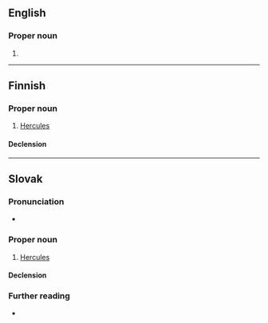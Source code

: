 {{also|Hêraklês}}

==English==

===Proper noun===
{{en-proper noun}}

# {{alternative spelling of|Heracles|lang=en}}

----

==Finnish==

===Proper noun===
{{fi-proper noun}}

# {{lb|fi|Greek mythology}} [[Hercules]]

====Declension====
{{fi-decl-vieras|n=sg|Herakl|||e|a}}

----

==Slovak==

===Pronunciation===
* {{IPA|/ˈɦɛraklɛs/|lang=sk}}

===Proper noun===
{{sk-proper noun|g=m|gen=[[Heraklesa]], [[Herakla]]|decl=chlap}}

# {{lb|sk|Greek mythology}} [[Hercules]]

====Declension====
{{sk-decl-noun-sg|Herakles|[[Heraklesa]], [[Herakla]]|[[Heraklesovi]], [[Heraklovi]]|[[Heraklesa]], [[Herakla]]|[[Heraklesovi]], [[Heraklovi]]|[[Heraklesom]], [[Heraklom]]}}

===Further reading===
* {{R:SDK}}